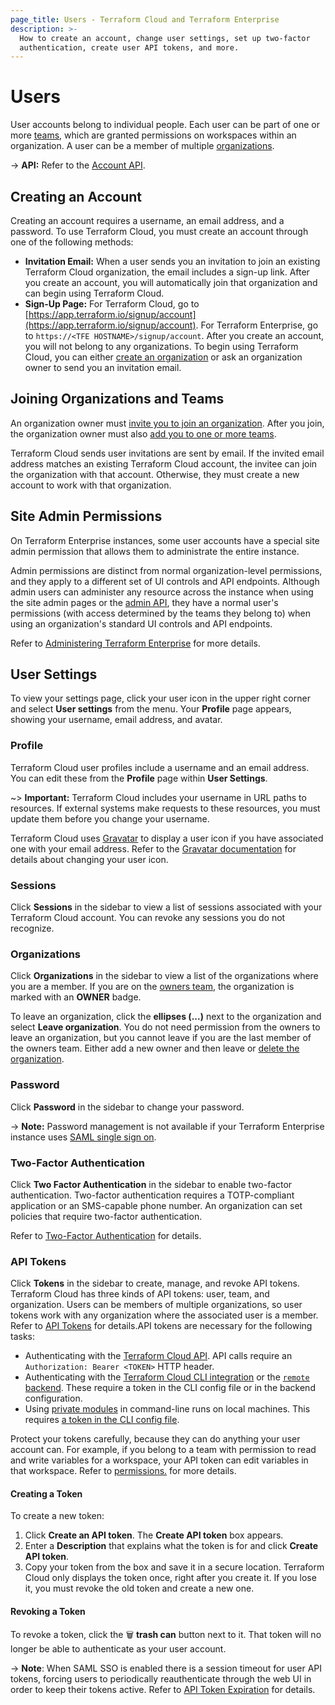 ```yaml
---
page_title: Users - Terraform Cloud and Terraform Enterprise
description: >-
  How to create an account, change user settings, set up two-factor
  authentication, create user API tokens, and more.
---
```


[organizations]: /cloud-docs/users-teams-organizations/organizations
[teams]: /cloud-docs/users-teams-organizations/teams
[invite]: /cloud-docs/users-teams-organizations/organizations#users
[owners]: /cloud-docs/users-teams-organizations/teams#the-owners-team

# Users

User accounts belong to individual people. Each user can be part of one or more [teams](/cloud-docs/users-teams-organizations/teams), which are granted permissions on workspaces within an organization. A user can be a member of multiple [organizations][].

-> **API:** Refer to the [Account API](/cloud-docs/api-docs/account).

## Creating an Account

Creating an account requires a username, an email address, and a password. To use Terraform Cloud, you must create an account through one of the following methods:

- **Invitation Email:** When a user sends you an invitation to join an existing Terraform Cloud organization, the email includes a sign-up link. After you create an account, you will automatically join that organization and can begin using Terraform Cloud.
- **Sign-Up Page:** For Terraform Cloud, go to [https://app.terraform.io/signup/account](https://app.terraform.io/signup/account). For Terraform Enterprise, go to `https://<TFE HOSTNAME>/signup/account`. After you create an account, you will not belong to any organizations. To begin using Terraform Cloud, you can either [create an organization](/cloud-docs/users-teams-organizations/organizations#creating-organizations) or ask an organization owner to send you an invitation email.

## Joining Organizations and Teams

An organization owner must [invite you to join an organization](/cloud-docs/users-teams-organizations/organizations#users). After you join, the organization owner must also [add you to one or more teams](/cloud-docs/users-teams-organizations/teams#managing-team-membership).

[permissions-citation]: #intentionally-unused---keep-for-maintainers

Terraform Cloud sends user invitations are sent by email. If the invited email address matches an existing Terraform Cloud account, the invitee can join the organization with that account. Otherwise, they must create a new account to work with that organization.

## Site Admin Permissions

On Terraform Enterprise instances, some user accounts have a special site admin permission that allows them to administrate the entire instance.

Admin permissions are distinct from normal organization-level permissions, and they apply to a different set of UI controls and API endpoints. Although admin users can administer any resource across the instance when using the site admin pages or the [admin API](/cloud-docs/api-docs/admin), they have a normal user's permissions (with access determined by the teams they belong to) when using an organization's standard UI controls and API endpoints.

Refer to [Administering Terraform Enterprise](/enterprise/admin) for more details.

## User Settings

To view your settings page, click your user icon in the upper right corner and select **User settings** from the menu. Your **Profile** page appears, showing your username, email address, and avatar.

### Profile

Terraform Cloud user profiles include a username and an email address. You can edit these from the **Profile** page within **User Settings**.

~> **Important:** Terraform Cloud includes your username in URL paths to resources. If external systems make requests to these resources, you must update them before you change your username.

Terraform Cloud uses [Gravatar](http://en.gravatar.com) to display a user icon if you have associated one with your email address. Refer to the [Gravatar documentation](http://en.gravatar.com/support/) for details about changing your user icon.

### Sessions

Click **Sessions** in the sidebar to view a list of sessions associated with your Terraform Cloud account. You can revoke any sessions you do not recognize.

### Organizations

Click **Organizations** in the sidebar to view a list of the organizations where you are a member. If you are on the [owners team][owners], the organization is marked with an **OWNER** badge.

To leave an organization, click the **ellipses (...)** next to the organization and select **Leave organization**. You do not need permission from the owners to leave an organization, but you cannot leave if you are the last member of the owners team. Either add a new owner and then leave or [delete the organization](/cloud-docs/users-teams-organizations/organizations#general).

### Password

Click **Password** in the sidebar to change your password.

-> **Note:** Password management is not available if your Terraform Enterprise instance uses [SAML single sign on](/enterprise/user-management/saml).

### Two-Factor Authentication

Click **Two Factor Authentication** in the sidebar to enable two-factor authentication. Two-factor authentication requires a TOTP-compliant application or an SMS-capable phone number. An organization can set policies that require two-factor authentication.

Refer to [Two-Factor Authentication](/cloud-docs/users-teams-organizations/2fa) for details.

### API Tokens

Click **Tokens** in the sidebar to create, manage, and revoke API tokens. Terraform Cloud has three kinds of API tokens: user, team, and organization. Users can be members of multiple organizations, so user tokens work with any organization where the associated user is a member. Refer to [API Tokens](/cloud-docs/users-teams-organizations/api-tokens) for details.API tokens are necessary for the following tasks:

- Authenticating with the [Terraform Cloud API](/cloud-docs/api-docs). API calls require an `Authorization: Bearer <TOKEN>` HTTP header.
- Authenticating with the [Terraform Cloud CLI integration](/cli/cloud/settings) or the [`remote` backend](/language/settings/backends/remote). These require a token in the CLI config file or in the backend configuration.
- Using [private modules](/cloud-docs/registry/using) in command-line runs on local machines. This requires [a token in the CLI config file](/cloud-docs/registry/using#authentication).

Protect your tokens carefully, because they can do anything your user account can. For example, if you belong to a team with permission to read and write variables for a workspace, your API token can edit variables in that workspace. Refer to [permissions.](/cloud-docs/users-teams-organizations/permissions) for more details.

#### Creating a Token

 To create a new token:
  1. Click **Create an API token**. The **Create API token** box appears.
  1. Enter a **Description** that explains what the token is for and click **Create API token**.
  1. Copy your token from the box and save it in a secure location. Terraform Cloud only displays the token once, right after you create it. If you lose it, you must revoke the old token and create a new one.


[permissions-citation]: #intentionally-unused---keep-for-maintainers
#### Revoking a Token

To revoke a token, click the 🗑 **trash can** button next to it. That token will no longer be able to authenticate as your user account.

-> **Note**: When SAML SSO is enabled there is a session timeout for user API tokens, forcing users to periodically reauthenticate through the web UI in order to keep their tokens active. Refer to [API Token Expiration](/enterprise/user-management/saml/login#api-token-expiration) for details.
